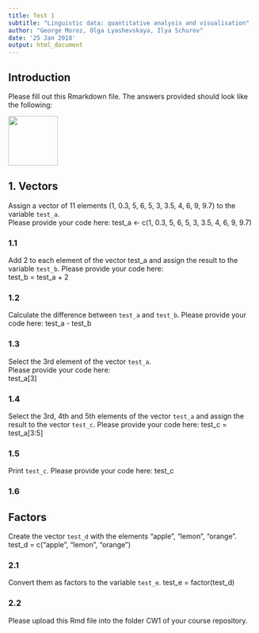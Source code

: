 ---
title: Test 1
subtitle: "Linguistic data: quantitative analysis and visualisation"
author: "George Moroz, Olga Lyashevskaya, Ilya Schurov"
date: '25 Jan 2018'
output: html_document
---

## Introduction
Please fill out this Rmarkdown file. The answers provided should look like the following:  

<img src="https://agricolamz.github.io/2018-MAG_R_course/img/Test1_example.png" width=100>

## 1. Vectors
Assign a vector of 11 elements (1, 0.3, 5, 6, 5, 3, 3.5, 4, 6, 9, 9.7) to the variable `test_a`.  
Please provide your code here:
test_a <- c(1, 0.3, 5, 6, 5, 3, 3.5, 4, 6, 9, 9.7)

### 1.1  

Add 2 to each element of the vector test_a and assign the result to the variable `test_b`. Please provide your code here:  
test_b = test_a + 2

### 1.2   

Calculate the difference between `test_a` and `test_b`. Please provide your code here:
test_a - test_b

### 1.3  

Select the 3rd element of the vector `test_a`.  
Please provide your code here:  
test_a[3]

### 1.4  

Select the 3rd, 4th and 5th elements of the vector `test_a` and assign the result to the vector `test_c`.
Please provide your code here:
test_c = test_a[3:5]

### 1.5  

Print `test_c`.
Please provide your code here:
test_c

### 1.6   

## Factors

Create the vector `test_d` with the elements "apple", "lemon", "orange".
test_d = c("apple", "lemon", "orange")

### 2.1   

Convert them as factors to the variable `test_e`.
test_e = factor(test_d)

### 2.2   

Please upload this Rmd file into the folder CW1 of your course repository.

